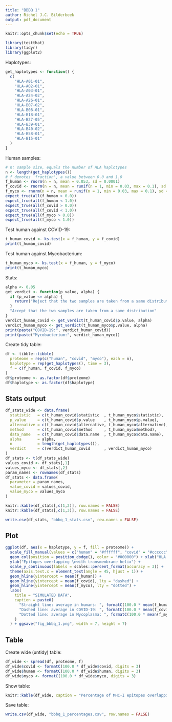```yaml
---
title: "BBBQ 1"
author: Richel J.C. Bilderbeek
output: pdf_document
---
```


```r
knitr::opts_chunk$set(echo = TRUE)
```

```r
library(testthat)
library(tidyr)
library(ggplot2)
```

Haplotypes:

```r
get_haplotypes <- function() {
  c(
    "HLA-A01-01",
    "HLA-A02-01",
    "HLA-A03-01",
    "HLA-A24-02",
    "HLA-A26-01",
    "HLA-B07-02",
    "HLA-B08-01",
    "HLA-B18-01",
    "HLA-B27-05",
    "HLA-B39-01",
    "HLA-B40-02", 
    "HLA-B58-01",
    "HLA-B15-01"
  )
}
```

Human samples:

```r
# n: sample size, equals the number of HLA haplotypes
n <- length(get_haplotypes())
# f denotes 'fraction', a value between 0.0 and 1.0
f_human <- rnorm(n = n, mean = 0.053, sd = 0.0001)
f_covid <- rnorm(n = n, mean = runif(n = 1, min = 0.03, max = 0.1), sd = 0.01)
f_myco <- rnorm(n = n, mean = runif(n = 1, min = 0.03, max = 0.1), sd = 0.01)
expect_true(all(f_human > 0.0))
expect_true(all(f_human < 1.0))
expect_true(all(f_covid > 0.0))
expect_true(all(f_covid < 1.0))
expect_true(all(f_myco > 0.0))
expect_true(all(f_myco < 1.0))
```

Test human against COVID-19:

```r
t_human_covid <- ks.test(x = f_human, y = f_covid)
print(t_human_covid)
```

Test human against Mycobacterium:

```r
t_human_myco <- ks.test(x = f_human, y = f_myco)
print(t_human_myco)
```

Stats:

```r
alpha <- 0.05
get_verdict <- function(p_value, alpha) {
  if (p_value <= alpha) {
    return("Reject that the two samples are taken from a same distribution")
  }
  "Accept that the two samples are taken from a same distribution"
}
verdict_human_covid <- get_verdict(t_human_covid$p.value, alpha)
verdict_human_myco <- get_verdict(t_human_myco$p.value, alpha)
print(paste("COVID-19:", verdict_human_covid))
print(paste("Mycobacterium:", verdict_human_myco))
```

Create tidy table:

```r
df <- tibble::tibble(
  proteome = rep(c("human", "covid", "myco"), each = n),
  haplotype = rep(get_haplotypes(), time = 3),
  f = c(f_human, f_covid, f_myco)
)
df$proteome <- as.factor(df$proteome)
df$haplotype <- as.factor(df$haplotype)
```

## Stats output

```r
df_stats_wide <- data.frame(
  statistic   = c(t_human_covid$statistic  , t_human_myco$statistic),
  p_value     = c(t_human_covid$p.value    , t_human_myco$p.value),
  alternative = c(t_human_covid$alternative, t_human_myco$alternative),
  method      = c(t_human_covid$method     , t_human_myco$method),
  data_name   = c(t_human_covid$data.name  , t_human_myco$data.name),
  alpha       = alpha,
  n           = length(get_haplotypes()),
  verdict     = c(verdict_human_covid      , verdict_human_myco)
)
df_stats <- t(df_stats_wide)
values_covid <- df_stats[,1]
values_myco <- df_stats[,2]
param_names <- rownames(df_stats)
df_stats <- data.frame(
  parameter = param_names,
  value_covid = values_covid,
  value_myco = values_myco
)

knitr::kable(df_stats[,c(1,2)], row.names = FALSE)
knitr::kable(df_stats[,c(1,3)], row.names = FALSE)
```

```r
write.csv(df_stats, "bbbq_1_stats.csv", row.names = FALSE)
```

## Plot

```r
ggplot(df, aes(x = haplotype, y = f, fill = proteome)) + 
  scale_fill_manual(values = c("human" = "#ffffff", "covid" = "#cccccc", "myco" = "#999999")) +
  geom_col(position = position_dodge(), color = "#000000") + xlab("HLA haplotype") + 
  ylab("Epitopes overlapping \nwith transmembrane helix") +
  scale_y_continuous(labels = scales::percent_format(accuracy = 3)) +
  theme(axis.text.x = element_text(angle = 45, hjust = 1)) +
  geom_hline(yintercept = mean(f_human)) +
  geom_hline(yintercept = mean(f_covid), lty = "dashed") +
  geom_hline(yintercept = mean(f_myco), lty = "dotted") +
  labs(
    title = "SIMULATED DATA",
    caption = paste0(
      "Straight line: average in humans: ", formatC(100.0 * mean(f_human), digits = 2),"%. \n",
      "Dashed line: average in COVID-19: ", formatC(100.0 * mean(f_covid), digits = 2),"%. \n",
      "Dotted line: average in Mycoplasma: ", formatC(100.0 * mean(f_myco), digits = 2),"%."  
    )
  ) + ggsave("fig_bbbq_1.png", width = 7, height = 7)
```

## Table

Create wide (untidy) table:

```r
df_wide <- spread(df, proteome, f)
df_wide$covid <- formatC(100.0 * df_wide$covid, digits = 3)
df_wide$human <- formatC(100.0 * df_wide$human, digits = 3)
df_wide$myco <- formatC(100.0 * df_wide$myco, digits = 3)
```

Show table:

```r
knitr::kable(df_wide, caption = "Percentage of MHC-I epitopes overlapping with transmembrane helix")
```

Save table:

```r
write.csv(df_wide, "bbbq_1_percentages.csv", row.names = FALSE)
```


